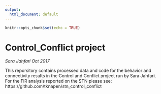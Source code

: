```yaml
---
output:
  html_document: default
---
```


```r
knitr::opts_chunk$set(echo = TRUE)
```

# Control_Conflict project
*Sara Jahfari Oct 2017*

This reporsitory contains processed data and code for the behavior and connectivity results in the Control and Conflict project run by Sara Jahfari. For the FIR analysis reported on the STN please see: https://github.com/tknapen/stn_control_conflict




